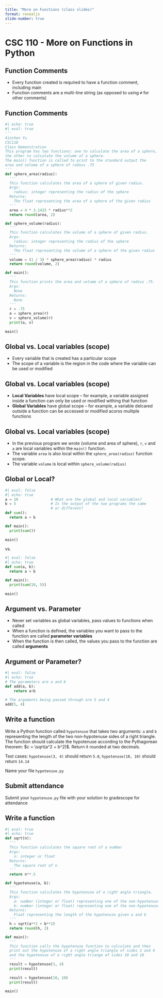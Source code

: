 ```yaml
---
title: "More on Functions (class slides)"
format: revealjs
slide-number: true
---
```


# CSC 110 - More on Functions in Python

## Function Comments

-   Every function created is required to have a function comment, including main
-   Function comments are a multi-line string (as opposed to using `#` for other comments)

## Function Comments

```python
#| echo: true
#| eval: true
'''
Xinchen Yu
CSC110
Class Demonstration
This program has two functions: one to calculate the area of a sphere,
the other to calculate the volume of a sphere.
The main() function is called to print to the standard output the
area and volume of a sphere of radius .75
'''
def sphere_area(radius):
  '''
  This function calculates the area of a sphere of given radius.
  Args:
    radius: integer representing the radius of the sphere
  Returns:
    The float representing the area of a sphere of the given radius
  '''
  area = 4 * 3.1415 * radius**2
  return round(area, 2)

def sphere_volume(radius):
  '''
  This function calculates the volume of a sphere of given radius.
  Args:
    radius: integer representing the radius of the sphere
  Returns:
    The float representing the volume of a sphere of the given radius
  '''
  volume = (1 / 3) * sphere_area(radius) * radius
  return round(volume, 2)

def main():
  '''
  This function prints the area and volume of a sphere of radius .75.
  Args:
    None
  Returns:
    None
  '''
  r = .75
  a = sphere_area(r)
  v = sphere_volume(r)
  print(a, v)
  
main()
```

## Global vs. Local variables (scope)

-   Every variable that is created has a particular scope
-   The scope of a variable is the region in the code where the variable can be used or modified

## Global vs. Local variables (scope)

-   **Local Variables** have local scope -- for example, a variable assigned inside a function can only be used or modified withing that function
-   **Global Variables** have global scope -- for example, a variable delcared outside a function can be accessed or modified acorss mulitple functions

## Global vs. Local variables (scope)

-   In the previous program we wrote (volume and area of sphere), `r`, `v` and `a` are local variables within the `main()` function.
-   The variable `area` is also local within the `sphere_area(radius)` function scope.
-   The variable `volume` is local within `sphere_volume(radius)`

## Global or Local?

```python
#| eval: false
#| echo: true
a = 10               # What are the global and local variables?
b = 5                # Is the output of the two programs the same 
                     # or different?
def sum():
  return a + b

def main():
  print(sum())
  
main()
```

vs.

```python
#| eval: false
#| echo: true
def sum(a, b):
  return a + b

def main():
  print(sum(10, 5))
  
main()
```

## Argument vs. Parameter

-   Never set variables as global variables, pass values to functions when called
-   When a function is defined, the variables you want to pass to the function are called **parameter variables**
-   When the function is then called, the values you pass to the function are called **arguments**

## Argument or Parameter?

```python
#| eval: false
#| echo: true
# The parameters are a and b
def add(a, b):
    return a+b
  
# The arguments being passed through are 5 and 4
add(5, 4)
```


## Write a function

Write a Python function called `hypotenuse` that takes two arguments: `a` and `b` representing the length of the two non-hypotenuse sides of a right triangle.
The function should calculate the hypotenuse according to the Pythagorean theorem: $c = \sqrt(a^2 + b^2)$. Return it rounded at two decimals.

Test cases: `hypotenuse(3, 4)` should return `5.0`, `hypotenuse(10, 10)` should return `14.14`

Name your file `hypotenuse.py`

## Submit attendance

Submit your `hypotenuse.py` file with your solution to gradescope for attendance

## Write a function

```python
#| eval: true
#| echo: true
def sqrt(n):
  '''
  This function calculates the square root of a number
  Args:
    n: integer or float
  Returns:
    The square root of n
  '''
  return n**.5

def hypotenuse(a, b):
  '''
  This function calculates the hypotenuse of a right angle triangle.
  Args:
    a: number (integer or float) representing one of the non-hypotenuse sides
    b: number (integer or float) representing one of the non-hypotenuse sides
  Returns:
    Float representing the length of the hypotenuse given a and b
  ''' 
  h = sqrt(a**2 + b**2)
  return round(h, 2)

def main():
  '''
  This function calls the hypotenuse function to calculate and then
  print out the hypotenuse of a right angle triangle of sides 3 and 4
  and the hypotenuse of a right angle triange of sides 10 and 10
  '''
  result = hypotenuse(3, 4)
  print(result)
  
  result = hypotenuse(10, 10)
  print(result)
  
main()
```


